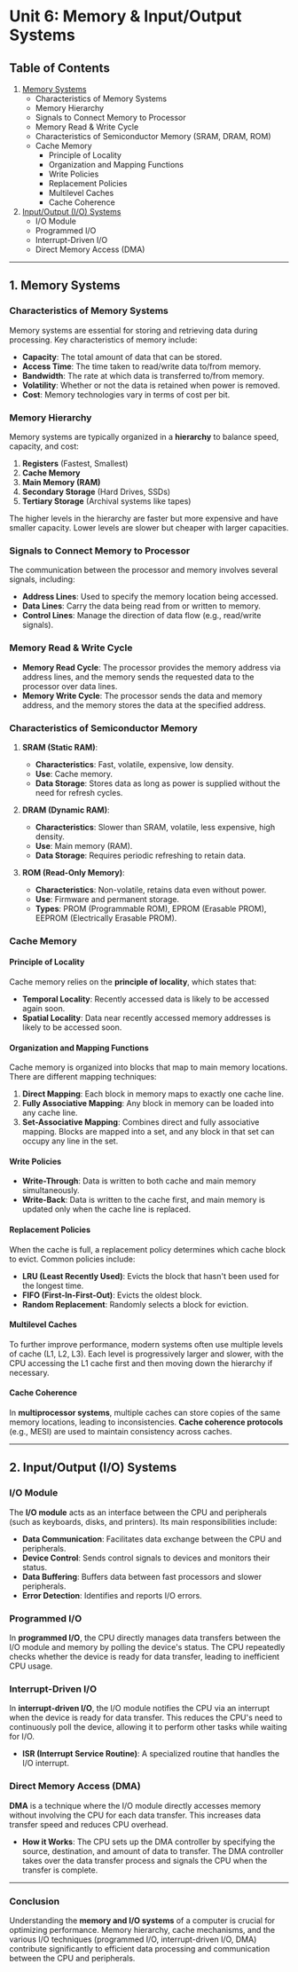 # Unit 6: Memory & Input/Output Systems

## Table of Contents

1. [Memory Systems](#memory-systems)
   - Characteristics of Memory Systems
   - Memory Hierarchy
   - Signals to Connect Memory to Processor
   - Memory Read & Write Cycle
   - Characteristics of Semiconductor Memory (SRAM, DRAM, ROM)
   - Cache Memory
     - Principle of Locality
     - Organization and Mapping Functions
     - Write Policies
     - Replacement Policies
     - Multilevel Caches
     - Cache Coherence
2. [Input/Output (I/O) Systems](#input-output-io-systems)
   - I/O Module
   - Programmed I/O
   - Interrupt-Driven I/O
   - Direct Memory Access (DMA)

---

## 1. Memory Systems

### Characteristics of Memory Systems

Memory systems are essential for storing and retrieving data during processing. Key characteristics of memory include:

- **Capacity**: The total amount of data that can be stored.
- **Access Time**: The time taken to read/write data to/from memory.
- **Bandwidth**: The rate at which data is transferred to/from memory.
- **Volatility**: Whether or not the data is retained when power is removed.
- **Cost**: Memory technologies vary in terms of cost per bit.

### Memory Hierarchy

Memory systems are typically organized in a **hierarchy** to balance speed, capacity, and cost:

1. **Registers** (Fastest, Smallest)
2. **Cache Memory**
3. **Main Memory (RAM)**
4. **Secondary Storage** (Hard Drives, SSDs)
5. **Tertiary Storage** (Archival systems like tapes)

The higher levels in the hierarchy are faster but more expensive and have smaller capacity. Lower levels are slower but cheaper with larger capacities.

### Signals to Connect Memory to Processor

The communication between the processor and memory involves several signals, including:

- **Address Lines**: Used to specify the memory location being accessed.
- **Data Lines**: Carry the data being read from or written to memory.
- **Control Lines**: Manage the direction of data flow (e.g., read/write signals).

### Memory Read & Write Cycle

- **Memory Read Cycle**: The processor provides the memory address via address lines, and the memory sends the requested data to the processor over data lines.
- **Memory Write Cycle**: The processor sends the data and memory address, and the memory stores the data at the specified address.

### Characteristics of Semiconductor Memory

1. **SRAM (Static RAM)**:

   - **Characteristics**: Fast, volatile, expensive, low density.
   - **Use**: Cache memory.
   - **Data Storage**: Stores data as long as power is supplied without the need for refresh cycles.

2. **DRAM (Dynamic RAM)**:

   - **Characteristics**: Slower than SRAM, volatile, less expensive, high density.
   - **Use**: Main memory (RAM).
   - **Data Storage**: Requires periodic refreshing to retain data.

3. **ROM (Read-Only Memory)**:
   - **Characteristics**: Non-volatile, retains data even without power.
   - **Use**: Firmware and permanent storage.
   - **Types**: PROM (Programmable ROM), EPROM (Erasable PROM), EEPROM (Electrically Erasable PROM).

### Cache Memory

#### Principle of Locality

Cache memory relies on the **principle of locality**, which states that:

- **Temporal Locality**: Recently accessed data is likely to be accessed again soon.
- **Spatial Locality**: Data near recently accessed memory addresses is likely to be accessed soon.

#### Organization and Mapping Functions

Cache memory is organized into blocks that map to main memory locations. There are different mapping techniques:

1. **Direct Mapping**: Each block in memory maps to exactly one cache line.
2. **Fully Associative Mapping**: Any block in memory can be loaded into any cache line.
3. **Set-Associative Mapping**: Combines direct and fully associative mapping. Blocks are mapped into a set, and any block in that set can occupy any line in the set.

#### Write Policies

- **Write-Through**: Data is written to both cache and main memory simultaneously.
- **Write-Back**: Data is written to the cache first, and main memory is updated only when the cache line is replaced.

#### Replacement Policies

When the cache is full, a replacement policy determines which cache block to evict. Common policies include:

- **LRU (Least Recently Used)**: Evicts the block that hasn't been used for the longest time.
- **FIFO (First-In-First-Out)**: Evicts the oldest block.
- **Random Replacement**: Randomly selects a block for eviction.

#### Multilevel Caches

To further improve performance, modern systems often use multiple levels of cache (L1, L2, L3). Each level is progressively larger and slower, with the CPU accessing the L1 cache first and then moving down the hierarchy if necessary.

#### Cache Coherence

In **multiprocessor systems**, multiple caches can store copies of the same memory locations, leading to inconsistencies. **Cache coherence protocols** (e.g., MESI) are used to maintain consistency across caches.

---

## 2. Input/Output (I/O) Systems

### I/O Module

The **I/O module** acts as an interface between the CPU and peripherals (such as keyboards, disks, and printers). Its main responsibilities include:

- **Data Communication**: Facilitates data exchange between the CPU and peripherals.
- **Device Control**: Sends control signals to devices and monitors their status.
- **Data Buffering**: Buffers data between fast processors and slower peripherals.
- **Error Detection**: Identifies and reports I/O errors.

### Programmed I/O

In **programmed I/O**, the CPU directly manages data transfers between the I/O module and memory by polling the device's status. The CPU repeatedly checks whether the device is ready for data transfer, leading to inefficient CPU usage.

### Interrupt-Driven I/O

In **interrupt-driven I/O**, the I/O module notifies the CPU via an interrupt when the device is ready for data transfer. This reduces the CPU's need to continuously poll the device, allowing it to perform other tasks while waiting for I/O.

- **ISR (Interrupt Service Routine)**: A specialized routine that handles the I/O interrupt.

### Direct Memory Access (DMA)

**DMA** is a technique where the I/O module directly accesses memory without involving the CPU for each data transfer. This increases data transfer speed and reduces CPU overhead.

- **How it Works**: The CPU sets up the DMA controller by specifying the source, destination, and amount of data to transfer. The DMA controller takes over the data transfer process and signals the CPU when the transfer is complete.

---

### Conclusion

Understanding the **memory and I/O systems** of a computer is crucial for optimizing performance. Memory hierarchy, cache mechanisms, and the various I/O techniques (programmed I/O, interrupt-driven I/O, DMA) contribute significantly to efficient data processing and communication between the CPU and peripherals.
